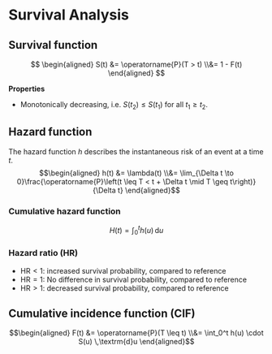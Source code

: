 # Survival Analysis {#SurvivalAnalysis}

## Survival function {#sec-SurvivalFunction}

$$
\begin{aligned}
S(t) &= \operatorname{P}(T > t) \\&= 1 - F(t)
\end{aligned}
$$

**Properties**

-   Monotonically decreasing, i.e. $S(t_2) \leq S(t_1)$ for all $t_1 \geq t_2$.

## Hazard function {#sec-HazardFunction}

The hazard function $h$ describes the instantaneous risk of an event at a time $t$. $$\begin{aligned}
h(t) &= \lambda(t) \\&= \lim_{\Delta t \to 0}\frac{\operatorname{P}\left(t \leq T < t + \Delta t \mid T \geq t\right)}{\Delta t}
\end{aligned}$$

### Cumulative hazard function

$$
H(t) = \int_0^t h(u)\,\textrm{d}u
$$

### Hazard ratio (HR) {#HazardRatio}

-   $\textrm{HR} < 1$: increased survival probability, compared to reference
-   $\textrm{HR} = 1$: No difference in survival probability, compared to reference
-   $\textrm{HR} > 1$: decreased survival probability, compared to reference

## Cumulative incidence function (CIF) {#sec-CIF}

$$\begin{aligned}
F(t) &= \operatorname{P}(T \leq t) \\&= \int_0^t h(u) \cdot S(u) \,\textrm{d}u
\end{aligned}$$